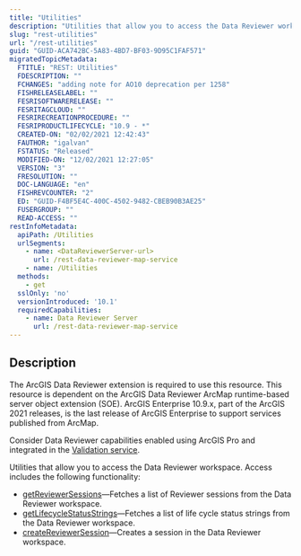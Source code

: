 ```yaml
---
title: "Utilities"
description: "Utilities that allow you to access the Data Reviewer workspace."
slug: "rest-utilities"
url: "/rest-utilities"
guid: "GUID-ACA742BC-5A83-4BD7-BF03-9D95C1FAF571"
migratedTopicMetadata:
  FTITLE: "REST: Utilities"
  FDESCRIPTION: ""
  FCHANGES: "adding note for AO10 deprecation per 1258"
  FISHRELEASELABEL: ""
  FESRISOFTWARERELEASE: ""
  FESRITAGCLOUD: ""
  FESRIRECREATIONPROCEDURE: ""
  FESRIPRODUCTLIFECYCLE: "10.9 - *"
  CREATED-ON: "02/02/2021 12:42:43"
  FAUTHOR: "igalvan"
  FSTATUS: "Released"
  MODIFIED-ON: "12/02/2021 12:27:05"
  VERSION: "3"
  FRESOLUTION: ""
  DOC-LANGUAGE: "en"
  FISHREVCOUNTER: "2"
  ED: "GUID-F4BF5E4C-400C-4502-9482-CBEB90B3AE25"
  FUSERGROUP: ""
  READ-ACCESS: ""
restInfoMetadata:
  apiPath: /Utilities
  urlSegments:
    - name: <DataReviewerServer-url>
      url: /rest-data-reviewer-map-service
    - name: /Utilities
  methods:
    - get
  sslOnly: 'no'
  versionIntroduced: '10.1'
  requiredCapabilities:
    - name: Data Reviewer Server
      url: /rest-data-reviewer-map-service
---
```



## Description

<Note>
The ArcGIS Data Reviewer extension is required to use this resource.
</Note>

<Note>
This resource is dependent on the ArcGIS Data Reviewer ArcMap runtime-based server object extension (SOE). ArcGIS Enterprise 10.9.x, part of the ArcGIS 2021 releases, is the last release of ArcGIS Enterprise to support services published from ArcMap.

Consider Data Reviewer capabilities enabled using ArcGIS Pro and integrated in the [Validation service](/validation-server).
</Note>

Utilities that allow you to access the Data Reviewer workspace. Access includes the following functionality: 

-   [getReviewerSessions](/rest-get-reviewer-sessions)—Fetches a list of Reviewer sessions from the Data Reviewer workspace.
-   [getLifecycleStatusStrings](/rest-get-lifecycle-status-strings)—Fetches a list of life cycle status strings from the Data Reviewer workspace.
-   [createReviewerSession](/rest-create-reviewer-session)—Creates a session in the Data Reviewer workspace.